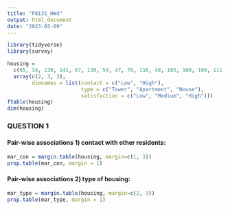 ```yaml
---
title: "P8131_HW4"
output: html_document
date: "2023-03-09"
---
```


```r
library(tidyverse)
library(survey)
```

```r
housing = 
  c(65, 34, 130, 141, 67, 130, 54, 47, 76, 116, 48, 105, 100, 100, 111, 191, 62, 104) %>%
  array(c(2, 3, 3),
        dimnames = list(contact = c("Low", "High"),
                        type = c("Tower", "Apartment", "House"),
                        satisfaction = c("Low", "Medium", "High")))
ftable(housing)
dim(housing)
```
### QUESTION 1

#### Pair-wise associations 1) contact with other residents:

```r
mar_con = margin.table(housing, margin=c(1, 3))
prop.table(mar_con, margin = 1)
```
#### Pair-wise associations 2) type of housing:

```r
mar_type = margin.table(housing, margin=c(2, 3))
prop.table(mar_type, margin = 1)
```




